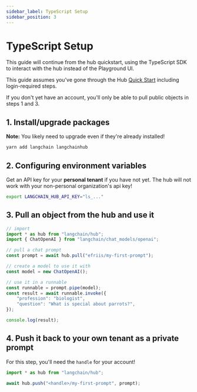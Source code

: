 ```yaml
---
sidebar_label: TypeScript Setup
sidebar_position: 3
---
```

# TypeScript Setup

This guide will continue from the hub quickstart, using the TypeScript SDK to interact with the hub instead of the Playground UI.

This guide assumes you've gone through the Hub [Quick Start](./quickstart) including login-required steps.

If you don't yet have an account, you'll only be able to pull public objects in steps 1 and 3.

## 1. Install/upgrade packages

**Note:** You likely need to upgrade even if they're already installed!

```bash
yarn add langchain langchainhub 
```

## 2. Configuring environment variables

Get an API key for your **personal tenant** if you have not yet. The hub will not work with your non-personal organization's api key!

```bash
export LANGCHAIN_HUB_API_KEY="ls_..."
```

## 3. Pull an object from the hub and use it

```ts
// import
import * as hub from "langchain/hub";
import { ChatOpenAI } from "langchain/chat_models/openai";

// pull a chat prompt
const prompt = await hub.pull("efriis/my-first-prompt");

// create a model to use it with
const model = new ChatOpenAI();

// use it in a runnable
const runnable = prompt.pipe(model);
const result = await runnable.invoke({
	"profession": "biologist",
	"question": "What is special about parrots?",
});

console.log(result);
```

## 4. Push it back to your own tenant as a private prompt

For this step, you'll need the `handle` for your account!

```ts
import * as hub from "langchain/hub";

await hub.push("<handle>/my-first-prompt", prompt);
```
